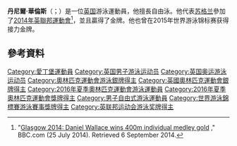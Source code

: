 '''丹尼爾·華倫斯'''（{{lang-en|Daniel Wallace}}；{{bd|1993年|4月14日}}）是一位[[英国|英国]]游泳運動員，他擅長自由泳。他代表[[苏格兰|苏格兰]]參加了[[2014年英聯邦運動會|2014年英聯邦運動會]]<ref>"[http://www.bbc.com/sport/0/commonwealth-games/28496776  Glasgow 2014: Daniel Wallace wins 400m individual medley gold] {{Wayback|url=http://www.bbc.com/sport/0/commonwealth-games/28496776 |date=20150924185224 }}," BBC.com (25 July 2014).  Retrieved 6 September 2014.</ref>，並且贏得了金牌。他也曾在2015年世界游泳锦标赛获得接力金牌。

==參考資料==
{{Reflist}}

{{DEFAULTSORT:Wallace, Daniel}}
[[Category:愛丁堡運動員|Category:愛丁堡運動員]]
[[Category:英国男子游泳运动员|Category:英国男子游泳运动员]]
[[Category:英国奥运游泳运动员|Category:英国奥运游泳运动员]]
[[Category:奧林匹克運動會游泳銀牌得主|Category:奧林匹克運動會游泳銀牌得主]]
[[Category:英國奧林匹克運動會銀牌得主|Category:英國奧林匹克運動會銀牌得主]]
[[Category:2016年夏季奧林匹克運動會游泳運動員|Category:2016年夏季奧林匹克運動會游泳運動員]]
[[Category:2016年夏季奧林匹克運動會獎牌得主|Category:2016年夏季奧林匹克運動會獎牌得主]]
[[Category:男子自由式游泳運動員|Category:男子自由式游泳運動員]]
[[Category:世界游泳錦標賽游泳賽事獎牌得主|Category:世界游泳錦標賽游泳賽事獎牌得主]]
[[Category:英联邦运动会游泳奖牌得主|Category:英联邦运动会游泳奖牌得主]]
{{swimming-bio-stub}}
{{uk-bio-stub}}